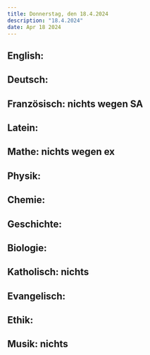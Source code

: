 ```yaml
---
title: Donnerstag, den 18.4.2024
description: "18.4.2024"
date: Apr 18 2024
---
```


## English: 
## Deutsch: 
## Französisch: nichts wegen SA
## Latein: 
## Mathe: nichts wegen ex
## Physik: 
## Chemie: 
## Geschichte: 
## Biologie: 
## Katholisch: nichts
## Evangelisch: 
## Ethik: 
## Musik: nichts